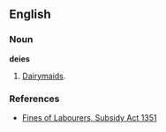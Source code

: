 ==English==

===Noun===
'''deies'''

# {{obsolete}} {{plural of|[[deie]]}}  [[dairymaid|Dairymaids]].

===References===
*[[Wikisource:Fines of Labourers, Subsidy Act 1351|Fines of Labourers, Subsidy Act 1351]]